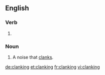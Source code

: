 ==English==

===Verb===
{{head|en|present participle}}

# {{present participle of|clank|lang=en}}

===Noun===
{{en-noun}}

# A noise that [[clank]]s.

[[de:clanking]]
[[et:clanking]]
[[fr:clanking]]
[[vi:clanking]]